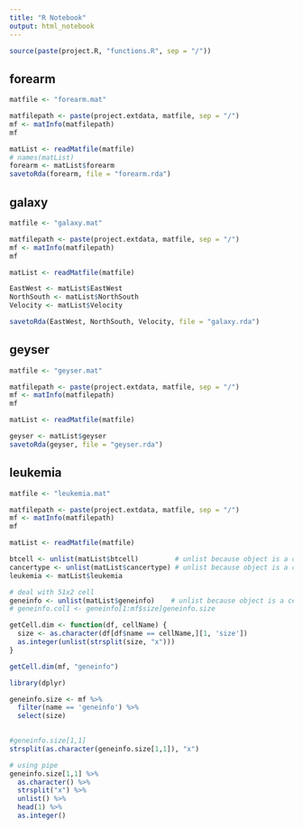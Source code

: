 ```yaml
---
title: "R Notebook"
output: html_notebook
---
```



```r
source(paste(project.R, "functions.R", sep = "/"))
```

## forearm
```r
matfile <- "forearm.mat"

matfilepath <- paste(project.extdata, matfile, sep = "/")
mf <- matInfo(matfilepath)
mf

matList <- readMatfile(matfile)
# names(matList)
forearm <- matList$forearm
savetoRda(forearm, file = "forearm.rda")
```

## galaxy
```r
matfile <- "galaxy.mat"

matfilepath <- paste(project.extdata, matfile, sep = "/")
mf <- matInfo(matfilepath)
mf

matList <- readMatfile(matfile)

EastWest <- matList$EastWest
NorthSouth <- matList$NorthSouth
Velocity <- matList$Velocity

savetoRda(EastWest, NorthSouth, Velocity, file = "galaxy.rda")
```

## geyser
```r
matfile <- "geyser.mat"

matfilepath <- paste(project.extdata, matfile, sep = "/")
mf <- matInfo(matfilepath)
mf

matList <- readMatfile(matfile)

geyser <- matList$geyser
savetoRda(geyser, file = "geyser.rda")
```



## leukemia
```r
matfile <- "leukemia.mat"

matfilepath <- paste(project.extdata, matfile, sep = "/")
mf <- matInfo(matfilepath)
mf

matList <- readMatfile(matfile)

btcell <- unlist(matList$btcell)         # unlist because object is a cell
cancertype <- unlist(matList$cancertype) # unlist because object is a cell
leukemia <- matList$leukemia

# deal with 51x2 cell
geneinfo <- unlist(matList$geneinfo)    # unlist because object is a cell
# geneinfo.col1 <- geneinfo[1:mf$size]geneinfo.size 

```

```r
getCell.dim <- function(df, cellName) {
  size <- as.character(df[df$name == cellName,][1, 'size'])
  as.integer(unlist(strsplit(size, "x")))
}

getCell.dim(mf, "geneinfo")
```


```r
library(dplyr)

geneinfo.size <- mf %>%
  filter(name == 'geneinfo') %>%
  select(size)
  

```

```r
  
#geneinfo.size[1,1]
strsplit(as.character(geneinfo.size[1,1]), "x")
```

```r
# using pipe
geneinfo.size[1,1] %>%
  as.character() %>%
  strsplit("x") %>%
  unlist() %>%
  head(1) %>%
  as.integer()
```

